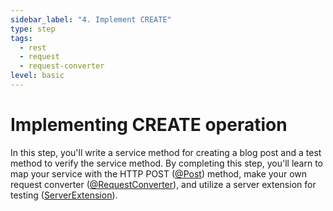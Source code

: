 ```yaml
---
sidebar_label: "4. Implement CREATE"
type: step
tags:
  - rest
  - request
  - request-converter
level: basic
---
```


# Implementing CREATE operation

In this step, you'll write a service method for creating a blog post and a test method to verify the service method.
By completing this step, you'll learn to map your service with the HTTP POST ([@Post](type)) method,
make your own request converter ([@RequestConverter](type)), and utilize a server extension for testing ([ServerExtension](type)).

<TutorialSteps current={4} />
